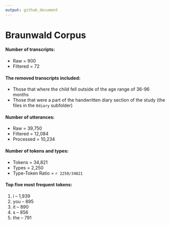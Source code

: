```yaml
---
output: github_document
---
```

# Braunwald Corpus

#### Number of transcripts:
* Raw = 900
* Filtered = 72

#### The removed transcripts included:  
* Those that where the child fell outside of the age range of 36-96 months  
* Those that were a part of the handwritten diary section of the study (the files in the `0diary` subfolder)

#### Number of utterances:
* Raw = 39,750
* Filtered = 12,084
* Processed = 10,234

#### Number of tokens and types:
* Tokens = 34,821
* Types = 2,250
* Type-Token Ratio = `r 2250/34821`
  

#### Top five most frequent tokens:
1. i -- 1,939
2. you -- 895
3. it -- 890
4. s -- 856
5. the -- 791